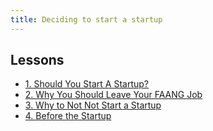 ```yaml
---
title: Deciding to start a startup
---
```



## Lessons

- [1. Should You Start A Startup?](./1-chapter.mdx)
- [2. Why You Should Leave Your FAANG Job](./2-chapter.mdx)
- [3. Why to Not Not Start a Startup](./3-chapter.mdx)
- [4. Before the Startup](./4-chapter.mdx)
